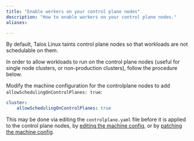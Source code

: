 ```yaml
---
title: "Enable workers on your control plane nodes"
description: "How to enable workers on your control plane nodes."
aliases:

---
```


By default, Talos Linux taints control plane nodes so that workloads are not schedulable on them.

In order to allow workloads to run on the control plane nodes (useful for single node clusters, or non-production clusters), follow the procedure below.

Modify the machine configuration for the controlplane nodes to add `allowSchedulingOnControlPlanes: true`:

```yaml
cluster:
    allowSchedulingOnControlPlanes: true
```

This may be done via editing the `controlplane.yaml` file before it is applied to the control plane nodes, by [editing the machine config](../configure-your-talos-cluster/system-configuration/editing-machine-configuration), or by [patching the machine config](../configure-your-talos-cluster/system-configuration/patching).
